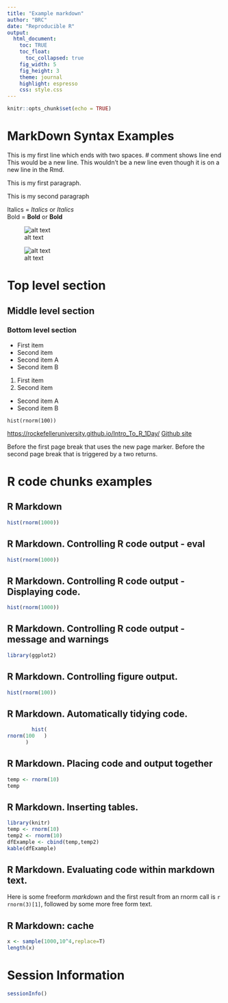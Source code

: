 ```yaml
---
title: "Example markdown"
author: "BRC"
date: "Reproducible R"
output:
  html_document:
    toc: TRUE
    toc_float:
      toc_collapsed: true
    fig_width: 5
    fig_height: 3
    theme: journal
    highlight: espresso
    css: style.css
---
```


```r
knitr::opts_chunk$set(echo = TRUE)
```

# MarkDown Syntax Examples

This is my first line which ends with two spaces.  \# comment shows line end  
This would be a new line. 
This wouldn't be a new line even though it is on a new line in the Rmd.

This is my first paragraph.

This is my second paragraph

Italics = *Italics* or *Italics*\
Bold = **Bold** or **Bold**

![alt text](../imgs/baseR.png)

![alt text](https://raw.githubusercontent.com/RockefellerUniversity/Intro_To_R_1Day/master/r_course/imgs/baseR.png)

# Top level section

## Middle level section

### Bottom level section

-   First item
-   Second item
-   Second item A
-   Second item B

1.  First item
2.  Second item

-   Second item A
-   Second item B

<!-- -->

    hist(rnorm(100))

<https://rockefelleruniversity.github.io/Intro_To_R_1Day/> [Github site](https://rockefelleruniversity.github.io/Intro_To_R_1Day/)

Before the first page break that uses the new page marker. \newpage Before the second page break that is triggered by a two returns.

# R code chunks examples

## R Markdown

```r
hist(rnorm(1000))
```

## R Markdown. Controlling R code output - eval

```r
hist(rnorm(1000))
```

## R Markdown. Controlling R code output - Displaying code.

```r
hist(rnorm(1000))
```

## R Markdown. Controlling R code output - message and warnings

```r
library(ggplot2)
```

## R Markdown. Controlling figure output.

```r
hist(rnorm(100))
```

## R Markdown. Automatically tidying code.

```r
        hist( 
rnorm(100   )
      )
```

## R Markdown. Placing code and output together

```r
temp <- rnorm(10)
temp
```

## R Markdown. Inserting tables.

```r
library(knitr)
temp <- rnorm(10)
temp2 <- rnorm(10)
dfExample <- cbind(temp,temp2)
kable(dfExample)
```

## R Markdown. Evaluating code within markdown text.

Here is some freeform *markdown* and the first result from an rnorm call is `r rnorm(3)[1]`, followed by some more free form text.

## R Markdown: cache

```r
x <- sample(1000,10^4,replace=T)
length(x)
```



# Session Information

```r
sessionInfo()
```
